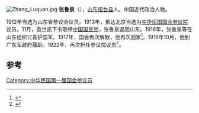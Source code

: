 [[File:Zhang_Luquan.jpg|thumb]]
'''张鲁泉'''（{{bd|1880年||？}}），[[山东|山东]][[桓台县|桓台县]]人。中国近代政治人物。

1912年当选为山东省参议会议员。1913年，抵达北京当选为[[中华民国国会参议院|中华民国国会参议院]]议员，11月，袁世凯下令取缔[[中国国民党|中国国民党]]，张鲁泉返回山东。1916年，张鲁泉等在山东组织讨袁护国军。1917年，国会再次解散，他再次回家<ref name="徐祥民2002">{{cite book|author=徐祥民|title=中囯宪政史|url=http://books.google.com/books?id=CxhqAAAAIAAJ|year=2002|publisher=青岛海洋大学出版社|isbn=978-7-81067-327-3|page=137}}</ref>。1918年10月，他到广东军政府履职。1922年，再次担任参议院议员<ref>{{cite book|title=文史资料存稿选编: 晚清・北洋|url=http://books.google.com/books?id=f908AAAAMAAJ|year=2002|publisher=中国文史出版社|pages=56–58}}</ref>。

==参考==
{{reflist}}
{{中国政治人物小作品}}
[[Category:中华民国第一届国会参议员|Category:中华民国第一届国会参议员]]